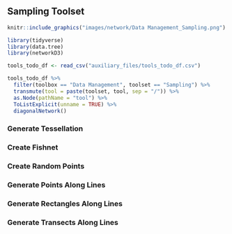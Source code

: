 

## Sampling Toolset

```r
knitr::include_graphics("images/network/Data Management_Sampling.png")
```


```r
library(tidyverse)
library(data.tree)
library(networkD3)

tools_todo_df <- read_csv("auxiliary_files/tools_todo_df.csv")

tools_todo_df %>%
  filter(toolbox == "Data Management", toolset == "Sampling") %>% 
  transmute(tool = paste(toolset, tool, sep = "/")) %>% 
  as.Node(pathName = "tool") %>%
  ToListExplicit(unname = TRUE) %>%
  diagonalNetwork()
```

### Generate Tessellation


### Create Fishnet



### Create Random Points



### Generate Points Along Lines



### Generate Rectangles Along Lines



### Generate Transects Along Lines







